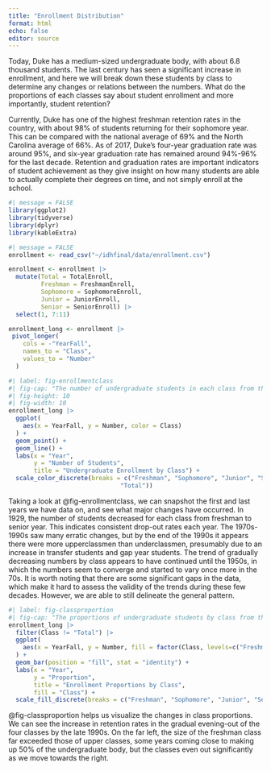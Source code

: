 ```yaml
---
title: "Enrollment Distribution"
format: html
echo: false
editor: source
---
```


Today, Duke has a medium-sized undergraduate body, with about 6.8 thousand students. The last century has seen a significant increase in enrollment, and here we will break down these students by class to determine any changes or relations between the numbers. What do the proportions of each classes say about student enrollment and more importantly, student retention?

Currently, Duke has one of the highest freshman retention rates in the country, with about 98% of students returning for their sophomore year. This can be compared with the national average of 69% and the North Carolina average of 66%. As of 2017, Duke's four-year graduation rate was around 95%, and six-year graduation rate has remained around 94%-96% for the last decade. Retention and graduation rates are important indicators of student achievement as they give insight on how many students are able to actually complete their degrees on time, and not simply enroll at the school.

```r
#| message = FALSE
library(ggplot2)
library(tidyverse)
library(dplyr)
library(kableExtra)
```

```r
#| message = FALSE
enrollment <- read_csv("~/idhfinal/data/enrollment.csv")
```

```r
enrollment <- enrollment |>
  mutate(Total = TotalEnroll,
         Freshman = FreshmanEnroll,
         Sophomore = SophomoreEnroll,
         Junior = JuniorEnroll,
         Senior = SeniorEnroll) |>
  select(1, 7:11)

```

```r
enrollment_long <- enrollment |>
 pivot_longer(
    cols = -"YearFall",
    names_to = "Class",
    values_to = "Number"
  )
```


```r
#| label: fig-enrollmentclass
#| fig-cap: "The number of undergraduate students in each class from the years 1929 to 1998"
#| fig-height: 10
#| fig-width: 10
enrollment_long |>
  ggplot(
    aes(x = YearFall, y = Number, color = Class)
  ) +
  geom_point() +
  geom_line() +
  labs(x = "Year",
       y = "Number of Students",
       title = "Undergraduate Enrollment by Class") +
  scale_color_discrete(breaks = c("Freshman", "Sophomore", "Junior", "Senior", 
                               "Total"))
```
Taking a look at @fig-enrollmentclass, we can snapshot the first and last years we have data on, and see what major changes have occurred. In 1929, the number of students decreased for each class from freshman to senior year. This indicates consistent drop-out rates each year. The 1970s-1990s saw many erratic changes, but by the end of the 1990s it appears there were more upperclassmen than underclassmen, presumably due to an increase in transfer students and gap year students. The trend of gradually decreasing numbers by class appears to have continued until the 1950s, in which the numbers seem to converge and started to vary once more in the 70s. It is worth noting that there are some significant gaps in the data, which make it hard to assess the validity of the trends during these few decades. However, we are able to still delineate the general pattern.

```r
#| label: fig-classproportion
#| fig-cap: "The proportions of undergraduate students by class from the years 1929 to 1998"
enrollment_long |>
  filter(Class != "Total") |>
  ggplot(
    aes(x = YearFall, y = Number, fill = factor(Class, levels=c("Freshman","Sophomore", "Junior", "Senior")))
  ) +
  geom_bar(position = "fill", stat = "identity") +
  labs(x = "Year",
       y = "Proportion",
       title = "Enrollment Proportions by Class",
       fill = "Class") +
  scale_fill_discrete(breaks = c("Freshman", "Sophomore", "Junior", "Senior"))
```
@fig-classproportion helps us visualize the changes in class proportions. We can see the increase in retention rates in the gradual evening-out of the four classes by the late 1990s. On the far left, the size of the freshman class far exceeded those of upper classes, some years coming close to making up 50% of the undergraduate body, but the classes even out significantly as we move towards the right.
